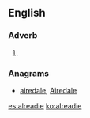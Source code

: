 ==English==

===Adverb===
{{head|en|adverb}}

# {{obsolete spelling of|already}}

===Anagrams===
* [[airedale#English|airedale]], [[Airedale#English|Airedale]]

[[es:alreadie]]
[[ko:alreadie]]